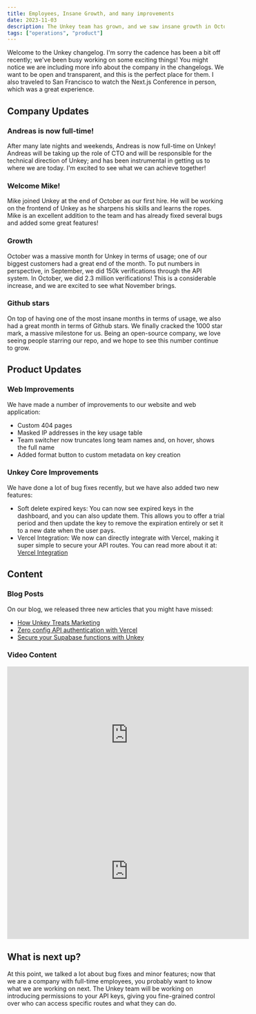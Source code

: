 ```yaml
---
title: Employees, Insane Growth, and many improvements
date: 2023-11-03
description: The Unkey team has grown, and we saw insane growth in October.
tags: ["operations", "product"]
---
```


Welcome to the Unkey changelog. I'm sorry the cadence has been a bit off recently; we've been busy working on some exciting things! You might notice we are including more info about the company in the changelogs. We want to be open and transparent, and this is the perfect place for them. I also traveled to San Francisco to watch the Next.js Conference in person, which was a great experience.

## Company Updates

### Andreas is now full-time!

After many late nights and weekends, Andreas is now full-time on Unkey! Andreas will be taking up the role of CTO and will be responsible for the technical direction of Unkey; and has been instrumental in getting us to where we are today. I'm excited to see what we can achieve together!

### Welcome Mike!

Mike joined Unkey at the end of October as our first hire. He will be working on the frontend of Unkey as he sharpens his skills and learns the ropes. Mike is an excellent addition to the team and has already fixed several bugs and added some great features!

### Growth

October was a massive month for Unkey in terms of usage; one of our biggest customers had a great end of the month. To put numbers in perspective, in September, we did 150k verifications through the API system. In October, we did 2.3 million verifications! This is a considerable increase, and we are excited to see what November brings.

### Github stars

On top of having one of the most insane months in terms of usage, we also had a great month in terms of Github stars. We finally cracked the 1000 star mark, a massive milestone for us. Being an open-source company, we love seeing people starring our repo, and we hope to see this number continue to grow.

## Product Updates

### Web Improvements

We have made a number of improvements to our website and web application:

- Custom 404 pages
- Masked IP addresses in the key usage table
- Team switcher now truncates long team names and, on hover, shows the full name
- Added format button to custom metadata on key creation

### Unkey Core Improvements

We have done a lot of bug fixes recently, but we have also added two new features:

- Soft delete expired keys: You can now see expired keys in the dashboard, and you can also update them. This allows you to offer a trial period and then update the key to remove the expiration entirely or set it to a new date when the user pays.
- Vercel Integration: We now can directly integrate with Vercel, making it super simple to secure your API routes. You can read more about it at: [Vercel Integration](https://unkey.com/blog/introducing-vercel-integration)

## Content

### Blog Posts

On our blog, we released three new articles that you might have missed:

- [How Unkey Treats Marketing](https://unkey.com/blog/how-unkey-treats-marketing)
- [Zero config API authentication with Vercel](https://unkey.com/blog/introducing-vercel-integration)
- [Secure your Supabase functions with Unkey](https://unkey.com/blog/secure-supabase-functions-using-unkey)

### Video Content

<div className="flex justify-left align-left my-8">
  <iframe
    width="560"
    height="315"
    src="https://www.youtube-nocookie.com/embed/31u3g2Uelfg?si=v9rDjVd89mBsoJ01"
    title="YouTube video player"
    frameBorder="0"
    allow="accelerometer; autoplay; clipboard-write; encrypted-media; gyroscope; picture-in-picture; web-share"
    allowFullScreen
  ></iframe>
</div>

<div className="flex justify-left align-left">
  <iframe
    width="560"
    height="315"
    src="https://www.youtube-nocookie.com/embed/il8hfqhlsxM?si=fT50_TclYXPKdVDa"
    title="YouTube video player"
    frameBorder="0"
    allow="accelerometer; autoplay; clipboard-write; encrypted-media; gyroscope; picture-in-picture; web-share"
    allowFullScreen
  ></iframe>
</div>

## What is next up?

At this point, we talked a lot about bug fixes and minor features; now that we are a company with full-time employees, you probably want to know what we are working on next. The Unkey team will be working on introducing permissions to your API keys, giving you fine-grained control over who can access specific routes and what they can do.
